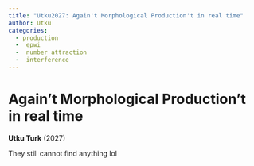 ```yaml
---
title: "Utku2027: Again't Morphological Production't in real time"
author: Utku
categories:
  - production
  -  epwi
  -  number attraction
  -  interference
---
```


# Again't Morphological Production't in real time

**Utku Turk** (2027)

They still cannot find anything lol
